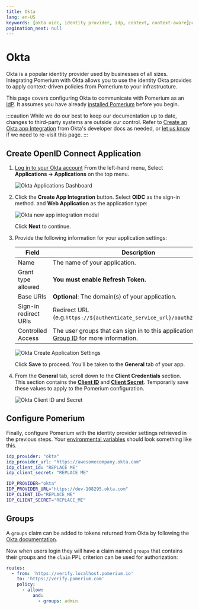 ```yaml
---
title: Okta
lang: en-US
keywords: [okta oidc, identity provider, idp, context, context-aware]pagination_prev: null
pagination_next: null
---
```



# Okta

Okta is a popular identity provider used by businesses of all sizes. Integrating Pomerium with Okta allows you to use the identity Okta provides to apply context-driven policies from Pomerium to your infrastructure.

This page covers configuring Okta to communicate with Pomerium as an [IdP](/docs/overview/glossary#identity-provider). It assumes you have already [installed Pomerium][pomerium-install] before you begin.

:::caution
While we do our best to keep our documentation up to date, changes to third-party systems are outside our control. Refer to [Create an Okta app Integration](https://developer.okta.com/docs/guides/sign-into-web-app/aspnet/create-okta-application/) from Okta's developer docs as needed, or [let us know](https://github.com/pomerium/documentation/issues/new?assignees=&labels=&template=doc-error.md) if we need to re-visit this page.
:::

## Create OpenID Connect Application

1. [Log in to your Okta account](https://login.okta.com) From the left-hand menu, Select **Applications → Applications** on the top menu.

   ![Okta Applications Dashboard](./img/okta/okta-app-dashboard.png)

1. Click the **Create App Integration** button. Select **OIDC** as the sign-in method. and **Web Application** as the application type:

   ![Okta new app integration modal](./img/okta/okta-app-settings.png)

   Click **Next** to continue.

1. Provide the following information for your application settings:

   | Field                        | Description                                                               |
   | ---------------------------- | ------------------------------------------------------------------------- |
   | Name                         | The name of your application.                                             |
   | Grant type allowed           | **You must enable Refresh Token.**                                        |
   | Base URIs                    | **Optional**: The domain(s) of your application.                          |
   | Sign-in redirect URIs        | Redirect URL (e.g.`https://${authenticate_service_url}/oauth2/callback`). |
   | Controlled Access            | The user groups that can sign in to this application. See [Group ID] for more information. |

   ![Okta Create Application Settings](./img/okta/okta-create-app-settings.png)

   Click **Save** to proceed. You'll be taken to the **General** tab of your app.

1. From the **General** tab, scroll down to the **Client Credentials** section. This section contains the **[Client ID]** and **[Client Secret]**. Temporarily save these values to apply to the Pomerium configuration.

   ![Okta Client ID and Secret](./img/okta/okta-client-id-and-secret.png)

## Configure Pomerium

Finally, configure Pomerium with the identity provider settings retrieved in the previous steps. Your [environmental variables] should look something like this.

<Tabs>
<TabItem value="config.yaml" label="config.yaml">

```yaml
idp_provider: "okta"
idp_provider_url: "https://awesomecompany.okta.com"
idp_client_id: "REPLACE ME"
idp_client_secret: "REPLACE ME"
```

</TabItem>
<TabItem value="Environment Variables" label="Environment Variables">

```bash
IDP_PROVIDER="okta"
IDP_PROVIDER_URL="https://dev-108295.okta.com"
IDP_CLIENT_ID="REPLACE_ME"
IDP_CLIENT_SECRET="REPLACE_ME"
```

</TabItem>
</Tabs>

## Groups

A `groups` claim can be added to tokens returned from Okta by following the [Okta documentation](https://developer.okta.com/docs/guides/customize-tokens-groups-claim/main/).

Now when users login they will have a claim named `groups` that contains their groups and the `claim` PPL criterion can be used for authorization:

```yaml
routes:
  - from: 'https://verify.localhost.pomerium.io'
    to: 'https://verify.pomerium.com'
    policy:
      - allow:
          and:
            - groups: admin
```

[client id]: /docs/reference/identity-provider-client-id
[client secret]: /docs/reference/identity-provider-client-secret
[environmental variables]: https://en.wikipedia.org/wiki/Environment_variable
[oauth2]: https://oauth.net/2/
[openid connect]: https://en.wikipedia.org/wiki/OpenID_Connect
[pomerium-install]: /docs/install/
[Group ID]: https://developer.okta.com/docs/reference/api/groups/
